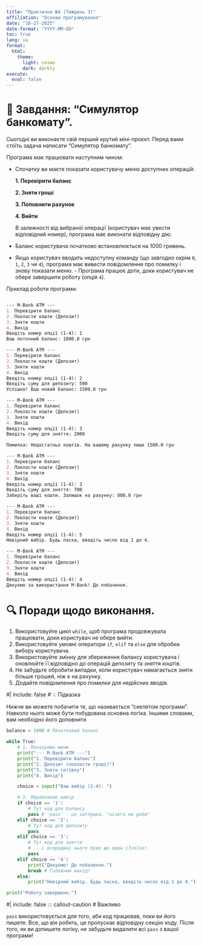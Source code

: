 ```yaml
---
title: "Практична №4 (Тиждень 3)"
affiliation: "Основи програмування"
date: "10-27-2025"
date-format: "YYYY-MM-DD"
toc: true
lang: ua
format: 
  html:
    theme:
      light: cosmo
      dark: darkly
execute:
  eval: false
---
```


# 📌 Завдання: "Симулятор банкомату".

Сьогодні ви виконаєте свій перший крутий міні-проєкт. Перед вами стоїть задача написати "Симулятор банкомату".

Програма має працювати наступним чином: 

- Спочатку ви маєте показати користувачу меню доступних операцій:

    **1. Перевірити баланс**

    **2. Зняти гроші**

    **3. Поповнити рахунок**

    **4. Вийти**

  В залежності від вибраної операції (користувач має увести відповідний номер), програма має виконати відповідну дію. 

- Баланс користувача початково встановлюється на 1000 гривень. 

- Якщо користувач вводить недоступну команду (що завгодно окрім `0`, `1`, `2`, `3` чи `4`), програма має вивести повідомлення про помилку і знову показати меню. - Програма працює доти, доки користувач не обере завершити роботу (опція `4`).

Приклад роботи програми:

``` markdown

--- M-Bank ATM ---
1. Перевірити баланс
2. Покласти кошти (Депозит)
3. Зняти кошти
4. Вихід
Введіть номер опції (1-4): 1
Ваш поточний баланс: 1000.0 грн

--- M-Bank ATM ---
1. Перевірити баланс
2. Покласти кошти (Депозит)
3. Зняти кошти
4. Вихід
Введіть номер опції (1-4): 2
Введіть суму для депозиту: 500
Успішно! Ваш новий баланс: 1500.0 грн

--- M-Bank ATM ---
1. Перевірити баланс
2. Покласти кошти (Депозит)
3. Зняти кошти
4. Вихід
Введіть номер опції (1-4): 3
Введіть суму для зняття: 2000

Помилка: Недостатньо коштів. На вашому рахунку лише 1500.0 грн

--- M-Bank ATM ---
1. Перевірити баланс
2. Покласти кошти (Депозит)
3. Зняти кошти
4. Вихід
Введіть номер опції (1-4): 3
Введіть суму для зняття: 700
Заберіть ваші кошти. Залишок на рахунку: 800.0 грн

--- M-Bank ATM ---
1. Перевірити баланс
2. Покласти кошти (Депозит)
3. Зняти кошти
4. Вихід
Введіть номер опції (1-4): 5
Невірний вибір. Будь ласка, введіть число від 1 до 4.

--- M-Bank ATM ---
1. Перевірити баланс
2. Покласти кошти (Депозит)
3. Зняти кошти
4. Вихід
Введіть номер опції (1-4): 4
Дякуємо за використання M-Bank! До побачення.
```

# 🔍 Поради щодо виконання.

1.  Використовуйте цикл `while`, щоб програма продовжувала працювати, доки користувач не обере вийти.
2.  Використовуйте умовні оператори `if`, `elif` та `else` для обробки вибору користувача.
3.  Використовуйте змінну для збереження балансу користувача і оновлюйте її відповідно до операцій депозиту та зняття коштів.
4.  Не забудьте обробити випадки, коли користувач намагається зняти більше грошей, ніж є на рахунку.
5.  Додайте повідомлення про помилки для недійсних вводів.

::: content-hidden
#| include: false 
# 💡 Підказка

Нижче ви можете побачити те, що називається "скелетом програми". Навколо нього може бути побудована основна логіка. Іншими словами, вам необхідно його доповнити

```python
balance = 1000 # Початковий баланс

while True:
    # 1. Показуємо меню
    print("--- M-Bank ATM ---")
    print("1. Перевірити баланс")
    print("2. Депозит (покласти гроші)")
    print("3. Зняти готівку")
    print("4. Вихід")

    choice = input("Ваш вибір (1-4): ")

    # 2. Обробляємо вибір
    if choice == '1':
        # Тут код для балансу
        pass # 'pass' - це заглушка, "нічого не роби"
    elif choice == '2':
        # Тут код для депозиту
        pass
    elif choice == '3':
        # Тут код для зняття
        # ...і всередині нього буде ще один if/else!
        pass
    elif choice == '4':
        print("Дякуємо! До побачення.")
        break # Головний вихід!
    else:
        print("Невірний вибір. Будь ласка, введіть число від 1 до 4.")

print("Роботу завершено.")
```
:::

::: content-hidden
#| include: false 
::: callout-caution 
# Важливо

`pass` використовується для того, аби код працював, поки ви його пишете. Все, що він робить, це пропускає відповідну секцію коду. Після того, як ви допишете логіку, не забудьте видалити всі `pass` з вашої програми!
:::
